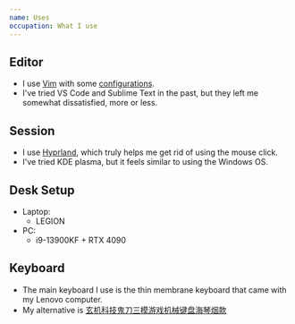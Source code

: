 ```yaml
---
name: Uses
occupation: What I use
---
```


## Editor

-   I use [Vim](https://www.vim.org/) with some [configurations](https://github.com/immortalrover/dotfiles).
-   I've tried VS Code and Sublime Text in the past, but they left me somewhat dissatisfied, more or less.

## Session

-   I use [Hyprland](https://hyprland.org/), which truly helps me get rid of using the mouse click.
-   I've tried KDE plasma, but it feels similar to using the Windows OS.

## Desk Setup

-   Laptop:
    -   LEGION
-   PC:
    -   i9-13900KF + RTX 4090

## Keyboard

-   The main keyboard I use is the thin membrane keyboard that came with my Lenovo computer.
-   My alternative is [玄机科技鬼刀三模游戏机械键盘海琴烟款](https://b23.tv/EdxQc7w)
